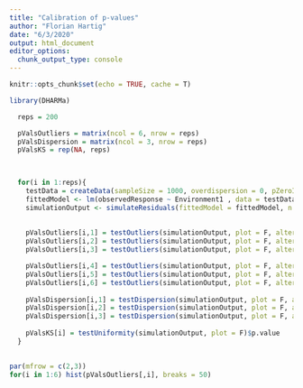 ```yaml
---
title: "Calibration of p-values"
author: "Florian Hartig"
date: "6/3/2020"
output: html_document
editor_options: 
  chunk_output_type: console
---
```


```r
knitr::opts_chunk$set(echo = TRUE, cache = T)
```


```r
library(DHARMa)
```



```r
  reps = 200

  pValsOutliers = matrix(ncol = 6, nrow = reps)
  pValsDispersion = matrix(ncol = 3, nrow = reps)
  pValsKS = rep(NA, reps)

  

  for(i in 1:reps){
    testData = createData(sampleSize = 1000, overdispersion = 0, pZeroInflation = 0, randomEffectVariance = 0, family = gaussian())
    fittedModel <- lm(observedResponse ~ Environment1 , data = testData)
    simulationOutput <- simulateResiduals(fittedModel = fittedModel, n = 100)
    
    
    pValsOutliers[i,1] = testOutliers(simulationOutput, plot = F, alternative = "two.sided")$p.value
    pValsOutliers[i,2] = testOutliers(simulationOutput, plot = F, alternative = "greater")$p.value
    pValsOutliers[i,3] = testOutliers(simulationOutput, plot = F, alternative = "less")$p.value

    pValsOutliers[i,4] = testOutliers(simulationOutput, plot = F, alternative = "two.sided", margin = "upper")$p.value
    pValsOutliers[i,5] = testOutliers(simulationOutput, plot = F, alternative = "greater", margin = "upper")$p.value
    pValsOutliers[i,6] = testOutliers(simulationOutput, plot = F, alternative = "less", margin = "upper")$p.value
    
    pValsDispersion[i,1] = testDispersion(simulationOutput, plot = F, alternative = "two.sided")$p.value
    pValsDispersion[i,2] = testDispersion(simulationOutput, plot = F, alternative = "greater")$p.value
    pValsDispersion[i,3] = testDispersion(simulationOutput, plot = F, alternative = "less")$p.value
    
    pValsKS[i] = testUniformity(simulationOutput, plot = F)$p.value
  }
  
```



```r
par(mfrow = c(2,3))
for(i in 1:6) hist(pValsOutliers[,i], breaks = 50)
```



